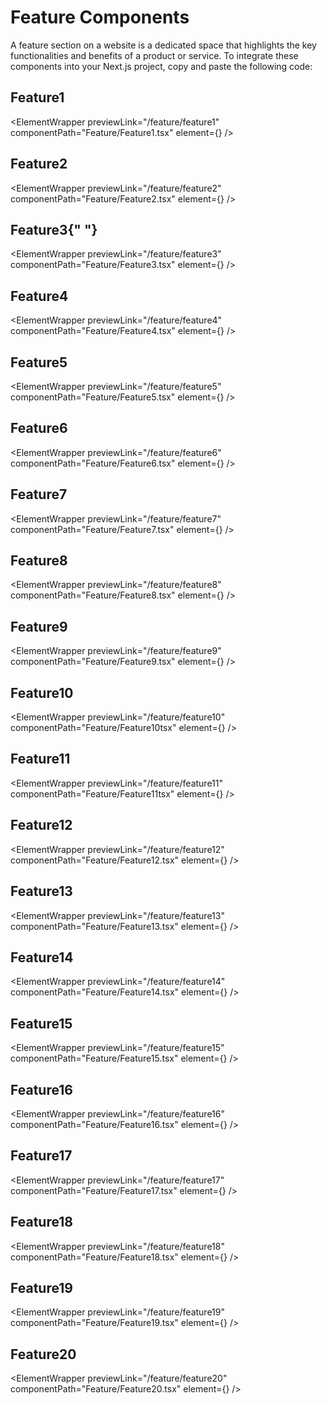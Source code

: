
# Feature Components

A feature section on a website is a dedicated space that highlights the key functionalities and benefits of a product or service.
To integrate these components into your Next.js project, copy and paste the following code:

## Feature1

<ElementWrapper
  previewLink="/feature/feature1"
  componentPath="Feature/Feature1.tsx"
  element={<Feature1 />}
/>

## Feature2

<ElementWrapper
  previewLink="/feature/feature2"
  componentPath="Feature/Feature2.tsx"
  element={<Feature2 />}
/>
## Feature3{" "}

<ElementWrapper
  previewLink="/feature/feature3"
  componentPath="Feature/Feature3.tsx"
  element={<Feature3 />}
/>

## Feature4

<ElementWrapper
  previewLink="/feature/feature4"
  componentPath="Feature/Feature4.tsx"
  element={<Feature4 />}
/>

## Feature5

<ElementWrapper
  previewLink="/feature/feature5"
  componentPath="Feature/Feature5.tsx"
  element={<Feature5 />}
/>

## Feature6

<ElementWrapper
  previewLink="/feature/feature6"
  componentPath="Feature/Feature6.tsx"
  element={<Feature6 />}
/>

## Feature7

<ElementWrapper
  previewLink="/feature/feature7"
  componentPath="Feature/Feature7.tsx"
  element={<Feature7 />}
/>

## Feature8

<ElementWrapper
  previewLink="/feature/feature8"
  componentPath="Feature/Feature8.tsx"
  element={<Feature8 />}
/>

## Feature9

<ElementWrapper
  previewLink="/feature/feature9"
  componentPath="Feature/Feature9.tsx"
  element={<Feature9 />}
/>

## Feature10

<ElementWrapper
  previewLink="/feature/feature10"
  componentPath="Feature/Feature10tsx"
  element={<Feature10 />}
/>

## Feature11

<ElementWrapper
  previewLink="/feature/feature11"
  componentPath="Feature/Feature11tsx"
  element={<Feature11 />}
/>

## Feature12

<ElementWrapper
  previewLink="/feature/feature12"
  componentPath="Feature/Feature12.tsx"
  element={<Feature12 />}
/>

## Feature13

<ElementWrapper
  previewLink="/feature/feature13"
  componentPath="Feature/Feature13.tsx"
  element={<Feature13 />}
/>

## Feature14

<ElementWrapper
  previewLink="/feature/feature14"
  componentPath="Feature/Feature14.tsx"
  element={<Feature14 />}
/>

## Feature15

<ElementWrapper
  previewLink="/feature/feature15"
  componentPath="Feature/Feature15.tsx"
  element={<Feature15 />}
/>

## Feature16

<ElementWrapper
  previewLink="/feature/feature16"
  componentPath="Feature/Feature16.tsx"
  element={<Feature16 />}
/>

## Feature17

<ElementWrapper
  previewLink="/feature/feature17"
  componentPath="Feature/Feature17.tsx"
  element={<Feature17 />}
/>

## Feature18

<ElementWrapper
  previewLink="/feature/feature18"
  componentPath="Feature/Feature18.tsx"
  element={<Feature18/>}
/>

## Feature19

<ElementWrapper
  previewLink="/feature/feature19"
  componentPath="Feature/Feature19.tsx"
  element={<Feature19 />}
/>

## Feature20

<ElementWrapper
  previewLink="/feature/feature20"
  componentPath="Feature/Feature20.tsx"
  element={<Feature20 />}
/>
